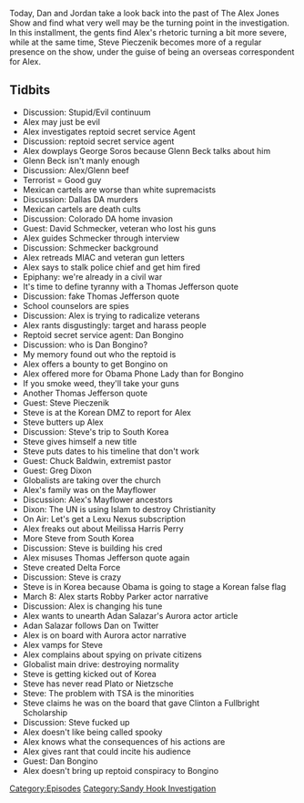 {{DEFAULTSORT:
    #_EPISODE_0343:April 3-8, 2013
}}{{Episode
    | title             = April 3-8, 2013
    | caption           = Listen to this episode on [https://knowledgefight.libsyn.com/knowledge-fight-april-3-8-2013 Libsyn] [https://open.spotify.com/episode/0w1bhdpOiqqzcXFWOj0K0L Spotify]
    | episodeNumber     = 343
    | length            = 02:45:23
    | airDate           = September 16, 2019
    | coverageStartDate = April 3, 2013
    | coverageEndDate   = April 8, 2013
    | episodeType       = [[:Category:Sandy Hook Investigation|Sandy Hook Investigation]]
    | appearance        = [[Pewdiepie]], [[George Soros]], [[Glenn Beck]], [[David Schmecker]], [[Dan Bongino]], [[Obama Phone Lady]], [[Steve Pieczenik]], [[Chuck Baldwin]], [[Greg Dixon]], [[Melissa Harris Perry]], [[Robby Parker]], [[Adan Salazar]]
    | oocDrop           = Pewdiepie just cucked the ADL
    | previousEpisode   = [[342: September 6-11, 2019]]
    | nextEpisode       = [[344: April 9-10, 2013]]
}}

{{Stub}}

Today, Dan and Jordan take a look back into the past of The Alex Jones Show and find what very well may be the turning point in the investigation. In this installment, the gents find Alex's rhetoric turning a bit more severe, while at the same time, Steve Pieczenik becomes more of a regular presence on the show, under the guise of being an overseas correspondent for Alex.

==Tidbits==

*Discussion: Stupid/Evil continuum
*Alex may just be evil
*Alex investigates reptoid secret service Agent
*Discussion: reptoid secret service agent
*Alex dowplays George Soros because Glenn Beck talks about him
*Glenn Beck isn't manly enough
*Discussion: Alex/Glenn beef
*Terrorist = Good guy
*Mexican cartels are worse than white supremacists
*Discussion: Dallas DA murders
*Mexican cartels are death cults
*Discussion: Colorado DA home invasion
*Guest: David Schmecker, veteran who lost his guns
*Alex guides Schmecker through interview
*Discussion: Schmecker background
*Alex retreads MIAC and veteran gun letters
*Alex says to stalk police chief and get him fired
*Epiphany: we're already in a civil war
*It's time to define tyranny with a Thomas Jefferson quote
*Discussion: fake Thomas Jefferson quote
*School counselors are spies
*Discussion: Alex is trying to radicalize veterans
*Alex rants disgustingly: target and harass people
*Reptoid secret service agent: Dan Bongino
*Discussion: who is Dan Bongino?
*My memory found out who the reptoid is
*Alex offers a bounty to get Bongino on
*Alex offered more for Obama Phone Lady than for Bongino
*If you smoke weed, they'll take your guns
*Another Thomas Jefferson quote
*Guest: Steve Pieczenik
*Steve is at the Korean DMZ to report for Alex
*Steve butters up Alex
*Discussion: Steve's trip to South Korea
*Steve gives himself a new title
*Steve puts dates to his timeline that don't work
*Guest: Chuck Baldwin, extremist pastor
*Guest: Greg Dixon
*Globalists are taking over the church
*Alex's family was on the Mayflower
*Discussion: Alex's Mayflower ancestors
*Dixon: The UN is using Islam to destroy Christianity
*On Air: Let's get a Lexu Nexus subscription
*Alex freaks out about Meilissa Harris Perry
*More Steve from South Korea
*Discussion: Steve is building his cred
*Alex misuses Thomas Jefferson quote again
*Steve created Delta Force
*Discussion: Steve is crazy
*Steve is in Korea because Obama is going to stage a Korean false flag
*March 8: Alex starts Robby Parker actor narrative
*Discussion: Alex is changing his tune
*Alex wants to unearth Adan Salazar's Aurora actor article
*Adan Salazar follows Dan on Twitter
*Alex is on board with Aurora actor narrative
*Alex vamps for Steve
*Alex complains about spying on private citizens
*Globalist main drive: destroying normality
*Steve is getting kicked out of Korea
*Steve has never read Plato or Nietzsche
*Steve: The problem with TSA is the minorities
*Steve claims he was on the board that gave Clinton a Fullbright Scholarship
*Discussion: Steve fucked up
*Alex doesn't like being called spooky
*Alex knows what the consequences of his actions are
*Alex gives rant that could incite his audience
*Guest: Dan Bongino
*Alex doesn't bring up reptoid conspiracy to Bongino

[[Category:Episodes]]
[[Category:Sandy Hook Investigation]]

